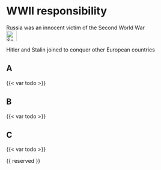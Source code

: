 # WWII responsibility {#sec-ww2-responsibility}

::: {.callout-caution title="Myth"}
Russia was an innocent victim of the Second World War
[<br>![Search for topic in EUvsDisinfo](../all_common_img/EUvsDisinfo_400x240.jpg){height=2em}](https://euvsdisinfo.eu/disinformation-cases/?text=WWII%20(responsibility%7Cresponsible)&sort=relevance)
:::

::: {.callout-tip title="Truth"}
Hitler and Stalin joined to conquer other European countries
:::


## A

{{< var todo >}}

## B

{{< var todo >}}

## C

{{< var todo >}}

{{ reserved }}
